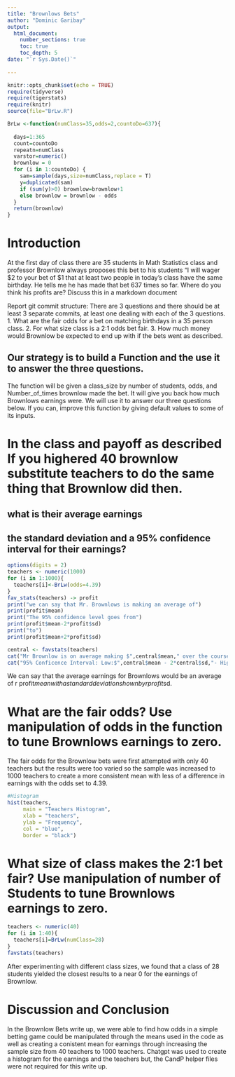 ```yaml
---
title: "Brownlows Bets"
author: "Dominic Garibay"
output: 
  html_document:
    number_sections: true
    toc: true
    toc_depth: 5
date: "`r Sys.Date()`"    
    
---
```

```r
knitr::opts_chunk$set(echo = TRUE)
require(tidyverse)
require(tigerstats)
require(knitr)
source(file="BrLw.R")
```


<!-- We recommend you use git branches -- create a separate branch for each major section i.e. Introduction, Methods, Results, Inferential Results, and Discussion and Conclusions - leave the YAML block untouched until the final merge where you put in your own name !-->

```r
BrLw <-function(numClass=35,odds=2,countoDo=637){
  
  days=1:365
  count=countoDo
  repeatn=numClass
  varstor=numeric()
  brownlow = 0
  for (i in 1:countoDo) {
    sam=sample(days,size=numClass,replace = T)
    y=duplicated(sam)
    if (sum(y)>0) brownlow=brownlow+1
    else brownlow = brownlow - odds
  }
  return(brownlow)
}
```




# Introduction

<!--In this section you explain what you are trying to show.  Where did the data come from?  What is the research or other question you are trying to answer?!-->

 At the first day of class there are 35 students in Math Statistics class and professor Brownlow always proposes this bet to his students "I will wager $2 to your bet of $1 that at least two people in today's class have  the same birthday.  He tells me he has made that bet 637 times so far. Where do you think his profits are? Discuss this in a markdown document
 
Report git commit structure:
There are 3 questions and there should be at least 3 separate commits, at least one dealing with each of the 3 questions.
1. What are the fair odds for a bet on matching birthdays in a 35 person class.
2. For what size class is a 2:1 odds bet fair.
3. How much money would Brownlow be expected to end up with if the bets went as described.

## Our strategy is to build a Function and the use it to answer the three questions. 

The function will be given a class_size by number of students, odds, and Number_of_times brownlow made the bet.  It will give you back how much Brownlows earnings were. We will use it to answer our three questions below. If you can, improve this function by giving default values to some of its inputs. 

# In the class and payoff as described  If you highered 40 brownlow substitute teachers to do the same thing that Brownlow did then.
## what is their average earnings
## the standard deviation and a 95% confidence interval for their earnings?
  
<!--Explain and display your method of coming up with a 95% confidence interval of  professor Brownlows winnings (or losings)-->


```r
options(digits = 2)
teachers <- numeric(1000)
for (i in 1:1000){
  teachers[i]<-BrLw(odds=4.39)
}
fav_stats(teachers) -> profit
print("we can say that Mr. Brownlows is making an average of")
print(profit$mean)
print("The 95% confidence level goes from")
print(profit$mean-2*profit$sd)
print("to")
print(profit$mean+2*profit$sd)

```



```r
central <- favstats(teachers)
cat("Mr Brownlow is on average making $",central$mean," over the course of the experiment.\n")
cat("95% Conficence Interval: Low:$",central$mean - 2*central$sd,"- High $", central$mean + 2*central$sd)
```

We can say that the average earnings for Brownlows would be an average of r profit$mean with a standard deviation shown by r profit$sd.

# What are the fair odds? Use manipulation of odds in the function to tune Brownlows earnings to zero. 

The fair odds for the Brownlow bets were first attempted with only 40 teachers but the results were too varied so the sample was increased to 1000 teachers to create a more consistent mean with less of a difference in earnings with the odds set to 4.39.


<!--Decide on your methods:  In this section explain the approach you will take to attack the issue --- how will you decide on a likely estimate of professor Brownlow's earnings or losses after 637 bets. Also explain how you construct a 95% confidence interval about your estimate of his winnings !-->


```r
#Histogram
hist(teachers, 
     main = "Teachers Histogram",
     xlab = "teachers",
     ylab = "Frequency",
     col = "blue",
     border = "black")
```



# What size of class makes the 2:1 bet fair?  Use manipulation of number of Students to tune Brownlows earnings to zero.

<!--Explain and display the results of your method of coming up with the estimate of professor Brownlows betting profits!-->

```r
teachers <- numeric(40)
for (i in 1:40){
  teachers[i]=BrLw(numClass=28)
}
favstats(teachers)   
```

After experimenting with different class sizes, we found that a class of 28 students yielded the closest results to a near 0 for the earnings of Brownlow.





# Discussion and Conclusion

<!--Discussion and conclusion here.  If professor Brownlow is consistantly making or losing money how could he change his payout so that his profits center on zero?  Also discuss what size his class should be in order to have his current scheme balance at zero profit.!-->

In the Brownlow Bets write up, we were able to find how odds in a simple betting game could be manipulated through the means used in the code as well as creating a conistent mean for earnings through increasing the sample size from 40 teachers to 1000 teachers. Chatgpt was used to create a histogram for the earnings and the teachers but, the CandP helper files were not required for this write up.